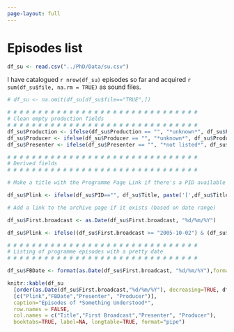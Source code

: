 ```yaml
---
page-layout: full
---
```

# Episodes list {#su-episode-list}
```r
df_su <- read.csv("../PhD/Data/su.csv")
```

I have catalogued `r nrow(df_su)` episodes so far and acquired `r sum(df_su$file, na.rm = TRUE)` as sound files.

<!-- The episode b00h3xw8 on running was downloaded on 8 Feb 2022 as 01/02/2009, pid m00148j5. -->

```r

# df_su <- na.omit(df_su[df_su$file=="TRUE",])

# # # # # # # # # # # # # # # # # # # # # # # # # # # # # # #
# Clean empty production fields
# # # # # # # # # # # # # # # # # # # # # # # # # # # # # # #
df_su$Production <- ifelse(df_su$Production == "", "*unknown*", df_su$Production) 
df_su$Producer <- ifelse(df_su$Producer == "", "*unknown*", df_su$Producer) 
df_su$Presenter <- ifelse(df_su$Presenter == "", "*not listed*", df_su$Presenter) 

# # # # # # # # # # # # # # # # # # # # # # # # # # # # # # #
# Derived fields
# # # # # # # # # # # # # # # # # # # # # # # # # # # # # # #

# Make a title with the Programme Page Link if there's a PID available

df_su$Plink <- ifelse(df_su$PID=="", df_su$Title, paste('[',df_su$Title,'](','https://www.bbc.co.uk/programmes/', df_su$PID, ' "BBC Programme website" )', sep="")) 

# Add a link to the archive page if it exists (based on date range)

df_su$First.broadcast <- as.Date(df_su$First.broadcast, "%d/%m/%Y")

df_su$Plink <- ifelse((df_su$First.broadcast >= "2005-10-02") & (df_su$First.broadcast <= "2009-03-29"), paste(df_su$Plink, ' ([*alt.*](','https://www.bbc.co.uk/radio4/religion/somethingunderstood_', format(df_su$First.broadcast,"%Y%m%d"),'.shtml "BBC archive page for this episode"))', sep=""), df_su$Plink)

# # # # # # # # # # # # # # # # # # # # # # # # # # # # # # #
# Listing of programme episodes with a pretty date
# # # # # # # # # # # # # # # # # # # # # # # # # # # # # # #

df_su$FBDate <- format(as.Date(df_su$First.broadcast, "%d/%m/%Y"),format="%d %b %Y")

knitr::kable(df_su
  [order(as.Date(df_su$First.broadcast,"%d/%m/%Y"), decreasing=TRUE, df_su$Title),]
  [c("Plink","FBDate","Presenter", "Producer")], 
  caption="Episodes of *Something Understood*", 
  row.names = FALSE, 
  col.names = c("Title","First Broadcast","Presenter", "Producer"), 
  booktabs=TRUE, label=NA, longtable=TRUE, format="pipe")

```
